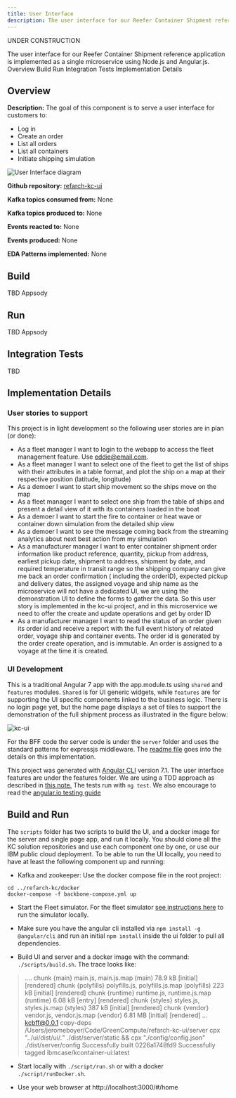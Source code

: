 ```yaml
---
title: User Interface
description: The user interface for our Reefer Container Shipment reference application is implemented as a single microservice using Node.js and Angular.js.
---
```


<InlineNotification kind="warning">UNDER CONSTRUCTION</InlineNotification>

<PageDescription>
The user interface for our Reefer Container Shipment reference application is implemented as a single microservice using Node.js and Angular.js.
</PageDescription>

<AnchorLinks>
  <AnchorLink>Overview</AnchorLink>
  <AnchorLink>Build</AnchorLink>
  <AnchorLink>Run</AnchorLink>
  <AnchorLink>Integration Tests</AnchorLink>
  <AnchorLink>Implementation Details</AnchorLink>
</AnchorLinks>

## Overview

**Description:** The goal of this component is to serve a user interface for customers to:

- Log in
- Create an order
- List all orders
- List all containers
- Initiate shipping simulation

![User Interface diagram](images/microservice-overview-user-interface.png)

**Github repository:** [refarch-kc-ui](https://github.com/ibm-cloud-architecture/refarch-kc-ui)

**Kafka topics consumed from:** None

**Kafka topics produced to:** None

**Events reacted to:** None

**Events produced:** None

**EDA Patterns implemented:** None

## Build

TBD Appsody

## Run

TBD Appsody

## Integration Tests

TBD

## Implementation Details

### User stories to support

This project is in light development so the following user stories are in plan (or done):

- As a fleet manager I want to login to the webapp to access the fleet management feature. Use eddie@email.com.
- As a fleet manager I want to select one of the fleet to get the list of ships with their attributes in a table format, and plot the ship on a map at their respective position (latitude, longitude)
- As a demoer I want to start ship movement so the ships move on the map
- As a fleet manager I want to select one ship from the table of ships and present a detail view of it with its containers loaded in the boat
- As a demoer I want to start the fire to container or heat wave or container down simulation from the detailed ship view
- As a demoer I want to see the message coming back from the streaming analytics about next best action from my simulation
- As a manufacturer manager I want to enter container shipment order information like product reference, quantity,  pickup from address, earliest pickup date, shipment to address,  shipment by date, and required temperature in transit range so the shipping company can give me back an order confirmation ( including the orderID), expected pickup and delivery dates, the assigned voyage and ship name as the microservice will not have a dedicated UI, we are using the demonstration UI to define the forms to gather the data. So this user story is implemented in the kc-ui project, and in this microservice we need to offer the create and update operations and get by order ID
- As a manufacturer manager I want to read the status of an order given its order id and receive a report with the full event history of related order, voyage ship and container events.
The order id is generated by the order create operation, and is immutable. An order is assigned to a voyage at the time it is created.

### UI Development

This is a traditional Angular 7 app with the app.module.ts using `shared` and `features` modules. `Shared` is for UI generic widgets, while `features` are for supporting the UI specific components linked to the business logic.
There is no login page yet, but the home page displays a set of tiles to support the demonstration of the full shipment process as illustrated in the figure below:

![kc-ui](kc-ui.png)

For the BFF code the server code is under the `server` folder and uses the standard patterns for expressjs middleware. The [readme file](./server/README.md) goes into the details on this implementation.

This project was generated with [Angular CLI](https://github.com/angular/angular-cli) version 7.1. The user interface features are under the features folder. We are using a TDD approach as described in [this note.](https://github.com/ibm-cloud-architecture/refarch-caseportal-app/blob/master/docs/tdd.md) The tests run with `ng test`. We also encourage to read the [angular.io testing guide](https://angular.io/guide/testing)


## Build and Run

The `scripts` folder has two scripts to build the UI, and a docker image for the server and single page app, and run it locally. You should clone all the KC solution repositories and use each component one by one, or use our IBM public cloud deployment. To be able to run the UI locally, you need to have at least the following component up and running:

* Kafka and zookeeper: Use the docker compose file in the root project:
 ```
 cd ../refarch-kc/docker
 docker-compose -f backbone-compose.yml up
 ```
* Start the Fleet simulator.  For the fleet simulator [see instructions here](https://github.com/ibm-cloud-architecture/refarch-kc-ms/tree/master/fleet-ms#run) to run the simulator locally.

* Make sure you have the angular cli installed via `npm install -g @angular/cli` and run an initial `npm install` inside the ui folder to pull all dependencies.

* Build UI and server and a docker image with the command: `./scripts/build.sh`. The trace looks like:
> .... chunk {main} main.js, main.js.map (main) 78.9 kB [initial] [rendered]
chunk {polyfills} polyfills.js, polyfills.js.map (polyfills) 223 kB [initial] [rendered]
chunk {runtime} runtime.js, runtime.js.map (runtime) 6.08 kB [entry] [rendered]
chunk {styles} styles.js, styles.js.map (styles) 387 kB [initial] [rendered]
chunk {vendor} vendor.js, vendor.js.map (vendor) 6.81 MB [initial] [rendered]
...
> kcbff@0.0.1 copy-deps /Users/jeromeboyer/Code/GreenCompute/refarch-kc-ui/server
> cpx "../ui/dist/ui/*.*" ./dist/server/static && cpx "./config/config.json" ./dist/server/config
Successfully built 0226a1748fd9
Successfully tagged ibmcase/kcontainer-ui:latest

* Start locally with `./script/run.sh` or with a docker `./script/runDocker.sh`.

* Use your web browser at http://localhost:3000/#/home
